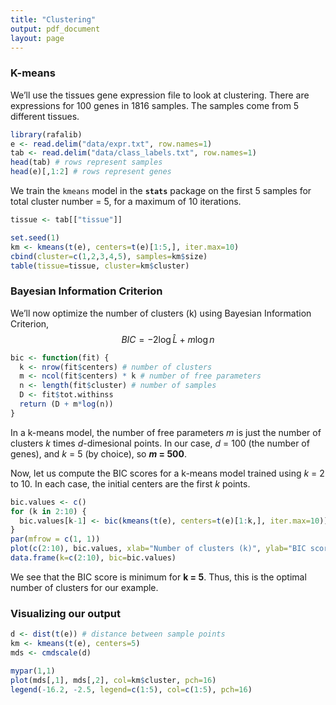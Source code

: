 ```yaml
---
title: "Clustering"
output: pdf_document
layout: page
---
```


### K-means

We'll use the tissues gene expression file to look at clustering. There are expressions for 100 genes in 1816 samples. The samples come from 5 different tissues.

```r
library(rafalib)
e <- read.delim("data/expr.txt", row.names=1)
tab <- read.delim("data/class_labels.txt", row.names=1)
head(tab) # rows represent samples
head(e)[,1:2] # rows represent genes
```

We train the `kmeans` model in the **`stats`** package on the first 5 samples for total cluster number = 5, for a maximum of 10 iterations.

```r
tissue <- tab[["tissue"]]
```
```r
set.seed(1)
km <- kmeans(t(e), centers=t(e)[1:5,], iter.max=10)
cbind(cluster=c(1,2,3,4,5), samples=km$size)
table(tissue=tissue, cluster=km$cluster)
```

### Bayesian Information Criterion

We'll now optimize the number of clusters (k) using Bayesian Information Criterion,
$$BIC = -2 \log \hat{L} + m \log n$$

```r
bic <- function(fit) {
  k <- nrow(fit$centers) # number of clusters
  m <- ncol(fit$centers) * k # number of free parameters
  n <- length(fit$cluster) # number of samples
  D <- fit$tot.withinss
  return (D + m*log(n))
}
```

In a k-means model, the number of free parameters *m* is just the number of clusters *k* times *d*-dimesional points. In our case, *d* = 100 (the number of genes), and *k* = 5 (by choice), so **_m_ = 500**.

Now, let us compute the BIC scores for a k-means model trained using *k* = 2 to 10. In each case, the initial centers are the first *k* points.

```r
bic.values <- c()
for (k in 2:10) {
  bic.values[k-1] <- bic(kmeans(t(e), centers=t(e)[1:k,], iter.max=10))
}
par(mfrow = c(1, 1))
plot(c(2:10), bic.values, xlab="Number of clusters (k)", ylab="BIC scores", pch=1)
data.frame(k=c(2:10), bic=bic.values)
```

We see that the BIC score is minimum for **k = 5**. Thus, this is the optimal number of clusters for our example.

### Visualizing our output

```r
d <- dist(t(e)) # distance between sample points
km <- kmeans(t(e), centers=5)
mds <- cmdscale(d)

mypar(1,1)
plot(mds[,1], mds[,2], col=km$cluster, pch=16)
legend(-16.2, -2.5, legend=c(1:5), col=c(1:5), pch=16)
```